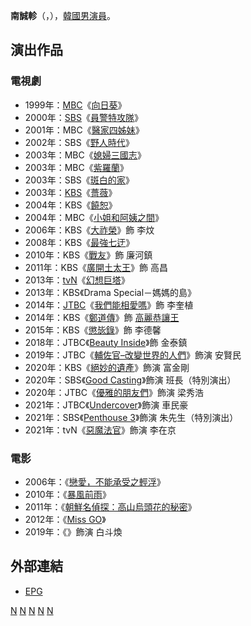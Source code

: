 {{藝人
|姓名 = 南誠軫
|類型 = 男演員
|圖片 = 
|圖片尺寸 =  
|圖片簡介 = 
|本名 = 南智憲（{{lang|ko|남지헌}}）
|外文名 = 남성진
|外文 = ko
|羅馬拼音 = Nam Seong Jin
|英文名 = 
|暱稱 =
|其他藝名 = 
|國籍 = {{KOR}}
|出生日期 = {{birth_date_and_age|1969|12|31}}
|出生地點 = {{KOR}}[[首爾特別市|首爾特別市]][[城北區|城北區]]
|宗教信仰 = 
|語言 = [[韓語|韓語]]、[[英語|英語]]
|職業 = [[演員|演員]]
|教育程度 = [[東國大學|東國大學]]戲劇電影學[[學士|學士]]<br />[[東國大學|東國大學]]文化藝術大學院公演藝術學[[碩士|碩士]]
|配偶 = [[金志映_(1974年)|金志映]]
|兒女 = 南京木（子）
|父母 = [[南一祐|南一祐]]（父）<br />[[金容琳|金容琳]]（母）
|出道作 = 
|出道日期 = 1992年
|代表作 = 
|活躍年代 =
|唱片公司 = 
|經紀公司 = Kook Entertainment
|相關團體 = 
|網站 = 
}}

'''南誠軫'''（{{lang-ko|'''남성진'''}}，{{bd|1969年|12月31日|catIdx=Nam}}），[[韓國|韓國]][[男演員|男演員]]。

== 演出作品 ==
=== 電視劇 ===
*1999年：[[文化廣播_(韓國)|MBC]]《[[向日葵_(電視劇)|向日葵]]》
*2000年：[[SBS_(韓國)|SBS]]《[[員警特攻隊|員警特攻隊]]》
*2001年：MBC《[[醫家四姊妹|醫家四姊妹]]》
*2002年：SBS《[[野人時代|野人時代]]》
*2003年：MBC《[[媳婦三國志|媳婦三國志]]》
*2003年：MBC《[[紫羅蘭_(電視劇)|紫羅蘭]]》
*2003年：SBS《[[斑白的家|斑白的家]]》
*2003年：[[韓國放送公社|KBS]]《[[薔薇_(韓國電視劇)|薔薇]]》
*2004年：KBS《[[饒恕|饒恕]]》
*2004年：MBC《[[小姐和阿姨之間|小姐和阿姨之間]]》
*2006年：KBS《[[大祚榮_(電視劇)|大祚榮]]》飾 李炆
*2008年：KBS《[[最強七迂|最強七迂]]》
*2010年：KBS《[[戰友_(2010年電視劇)|戰友]]》飾 廉河鎮
*2011年：KBS《[[廣開土太王_(電視劇)|廣開土太王]]》飾 高昌
*2013年：[[tvN|tvN]]《[[幻想巨塔|幻想巨塔]]》
*2013年：KBS《Drama Special－媽媽的島》
*2014年：[[JTBC|JTBC]]《[[我們能相愛嗎|我們能相愛嗎]]》飾 李奎植
*2014年：KBS《[[鄭道傳_(電視劇)|鄭道傳]]》飾 [[高麗恭讓王|高麗恭讓王]]
*2015年：KBS《[[懲毖錄_(電視劇)|懲毖錄]]》飾 李德馨
*2018年：JTBC《[[Beauty_Inside_(電視劇)|Beauty Inside]]》飾 金泰鎮
*2019年：JTBC《[[輔佐官–改變世界的人們|輔佐官–改變世界的人們]]》飾演 安賢民
*2020年：KBS《[[絕妙的遺產|絕妙的遺產]]》飾演 富金剛
*2020年：SBS《[[Good_Casting|Good Casting]]》飾演 班長（特別演出）
*2020年：JTBC《[[優雅的朋友們|優雅的朋友們]]》飾演 梁秀浩
*2021年：JTBC《[[Undercover_(2021年電視劇)|Undercover]]》飾演 車民豪
*2021年：SBS《[[Penthouse_3|Penthouse 3]]》飾演 朱先生（特別演出）
*2021年：tvN《[[惡魔法官|惡魔法官]]》飾演 李在京

=== 電影 ===
*2006年：《[[戀愛，不能承受之輕浮|戀愛，不能承受之輕浮]]》
*2010年：《[[暴風前雨|暴風前雨]]》
*2011年：《[[朝鮮名偵探：高山烏頭花的秘密|朝鮮名偵探：高山烏頭花的秘密]]》
*2012年：《[[Miss_GO|Miss GO]]》
*2019年：《{{link-ko|第十二個嫌疑犯|열두 번째 용의자}}》飾演 白斗煥

== 外部連結 ==
*[http://epg.epg.co.kr/star/profile/index.asp?actor_id=610 EPG] {{Wayback|url=http://epg.epg.co.kr/star/profile/index.asp?actor_id=610 |date=20060518153440 }} {{ko icon}}

{{DEFAULTSORT:Nam}}
[[Category:韓國電視演員|N]]
[[Category:韓國電影演員|N]]

[[Category:東國大學校友|N]]
[[Category:首爾特別市出身人物|N]]
[[Category:南姓|N]]